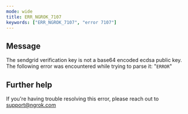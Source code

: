 ```yaml
---
mode: wide
title: ERR_NGROK_7107
keywords: ["ERR_NGROK_7107", "error 7107"]
---
```


## Message

The sendgrid verification key is not a base64 encoded ecdsa public key. The following error was encountered while trying to parse it: "`ERROR`"

## Further help

If you're having trouble resolving this error, please reach out to [support@ngrok.com](mailto:support@ngrok.com?subject=Help%20with%20ERR_NGROK_7107)
